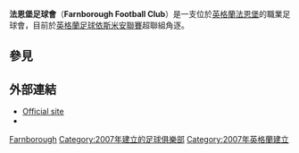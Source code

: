 {{Infobox football club
| clubname = 法恩堡足球會
| image    = <!-- 檔案不存在 [[File:Farnborough_F.C._logo.png|200px]] -->
| fullname = Farnborough Football Club
| nickname = Boro, The Yellows
| founded  = {{start date and age|df=yes|2007}}
| ground   = [[法恩堡|法恩堡]][[櫻桃木路球場|櫻桃木路球場]]
| capacity = 6,000
| manager  = [[Spencer_Day|Spencer Day]]
| league   = {{English football updater|Farnboro}}
| season   = {{English football updater|Farnboro2}}
| position = {{English football updater|Farnboro3}}
| pattern_la1 =_blueborder|pattern_b1=ffff00|pattern_ra1=_blueborder
| leftarm1    =0000ff|body1=ffff00|rightarm1=0000ff|shorts1=ffff00|socks1=0000ff
| pattern_la2 =|pattern_b2=|pattern_ra2=|
| leftarm2    =FFFFFF|body2=FFFFFF|rightarm2=FFFFFF|shorts2=FFFFFF|socks2=FFFFFF|
| website  = http://www.farnboroughfc.co.uk/
}}
'''法恩堡足球會'''（'''Farnborough Football Club'''）是一支位於[[英格蘭|英格蘭]][[法恩堡|法恩堡]]的職業足球會，目前於[[英格蘭足球依斯米安聯賽|英格蘭足球依斯米安聯賽]]超聯組角逐。

==參見==
{{Reflist}}

==外部連結==
*[http://www.farnboroughfc.co.uk Official site] {{Wayback|url=http://www.farnboroughfc.co.uk/ |date=20201126035302 }}
*{{fchd|id=FARNBORT|name=Farnborough Town}}

[[Category:漢普郡足球俱樂部|Farnborough]]
[[Category:2007年建立的足球俱樂部|Category:2007年建立的足球俱樂部]]
[[Category:2007年英格蘭建立|Category:2007年英格蘭建立]]